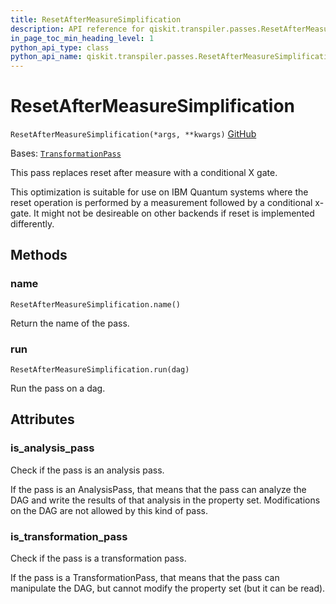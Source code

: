 ```yaml
---
title: ResetAfterMeasureSimplification
description: API reference for qiskit.transpiler.passes.ResetAfterMeasureSimplification
in_page_toc_min_heading_level: 1
python_api_type: class
python_api_name: qiskit.transpiler.passes.ResetAfterMeasureSimplification
---
```


# ResetAfterMeasureSimplification

<span id="qiskit.transpiler.passes.ResetAfterMeasureSimplification" />

`ResetAfterMeasureSimplification(*args, **kwargs)` [GitHub](https://github.com/qiskit/qiskit/tree/stable/0.24/qiskit/transpiler/passes/optimization/reset_after_measure_simplification.py "view source code")

Bases: [`TransformationPass`](qiskit.transpiler.TransformationPass "qiskit.transpiler.basepasses.TransformationPass")

This pass replaces reset after measure with a conditional X gate.

This optimization is suitable for use on IBM Quantum systems where the reset operation is performed by a measurement followed by a conditional x-gate. It might not be desireable on other backends if reset is implemented differently.

## Methods

<span id="qiskit-transpiler-passes-resetaftermeasuresimplification-name" />

### name

<span id="qiskit.transpiler.passes.ResetAfterMeasureSimplification.name" />

`ResetAfterMeasureSimplification.name()`

Return the name of the pass.

<span id="qiskit-transpiler-passes-resetaftermeasuresimplification-run" />

### run

<span id="qiskit.transpiler.passes.ResetAfterMeasureSimplification.run" />

`ResetAfterMeasureSimplification.run(dag)`

Run the pass on a dag.

## Attributes

<span id="qiskit.transpiler.passes.ResetAfterMeasureSimplification.is_analysis_pass" />

### is\_analysis\_pass

Check if the pass is an analysis pass.

If the pass is an AnalysisPass, that means that the pass can analyze the DAG and write the results of that analysis in the property set. Modifications on the DAG are not allowed by this kind of pass.

<span id="qiskit.transpiler.passes.ResetAfterMeasureSimplification.is_transformation_pass" />

### is\_transformation\_pass

Check if the pass is a transformation pass.

If the pass is a TransformationPass, that means that the pass can manipulate the DAG, but cannot modify the property set (but it can be read).

